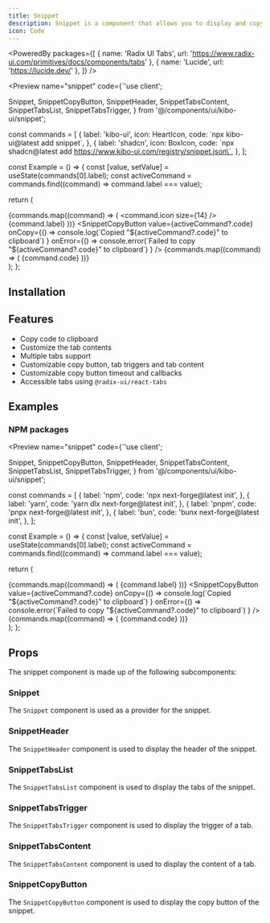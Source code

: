 ```yaml
---
title: Snippet
description: Snippet is a component that allows you to display and copy code in a tabbed interface.
icon: Code
---
```


<PoweredBy packages={[
  { name: 'Radix UI Tabs', url: 'https://www.radix-ui.com/primitives/docs/components/tabs' },
  { name: 'Lucide', url: 'https://lucide.dev/' },
]} />

<Preview name="snippet" code={`'use client';

  Snippet,
  SnippetCopyButton,
  SnippetHeader,
  SnippetTabsContent,
  SnippetTabsList,
  SnippetTabsTrigger,
} from '@/components/ui/kibo-ui/snippet';

const commands = [
  {
    label: 'kibo-ui',
    icon: HeartIcon,
    code: \`npx kibo-ui@latest add snippet\`,
  },
  {
    label: 'shadcn',
    icon: BoxIcon,
    code: \`npx shadcn@latest add https://www.kibo-ui.com/registry/snippet.json\`,
  },
];

const Example = () => {
  const [value, setValue] = useState(commands[0].label);
  const activeCommand = commands.find((command) => command.label === value);

  return (
    <div className="p-4">
      <Snippet value={value} onValueChange={setValue}>
        <SnippetHeader>
          <SnippetTabsList>
            {commands.map((command) => (
              <SnippetTabsTrigger key={command.label} value={command.label}>
                <command.icon size={14} />
                <span>{command.label}</span>
              </SnippetTabsTrigger>
            ))}
          </SnippetTabsList>
          <SnippetCopyButton
            value={activeCommand?.code}
            onCopy={() =>
              console.log(\`Copied "\${activeCommand?.code}" to clipboard\`)
            }
            onError={() =>
              console.error(\`Failed to copy "\${activeCommand?.code}" to clipboard\`)
            }
          />
        </SnippetHeader>
        {commands.map((command) => (
          <SnippetTabsContent key={command.label} value={command.label}>
            {command.code}
          </SnippetTabsContent>
        ))}
      </Snippet>
    </div>
  );
};


## Installation

<Installer packageName="snippet" />

## Features

- Copy code to clipboard
- Customize the tab contents
- Multiple tabs support
- Customizable copy button, tab triggers and tab content
- Customizable copy button timeout and callbacks
- Accessible tabs using `@radix-ui/react-tabs`

## Examples

### NPM packages

<Preview name="snippet" code={`'use client';

  Snippet,
  SnippetCopyButton,
  SnippetHeader,
  SnippetTabsContent,
  SnippetTabsList,
  SnippetTabsTrigger,
} from '@/components/ui/kibo-ui/snippet';

const commands = [
  {
    label: 'npm',
    code: 'npx next-forge@latest init',
  },
  {
    label: 'yarn',
    code: 'yarn dlx next-forge@latest init',
  },
  {
    label: 'pnpm',
    code: 'pnpx next-forge@latest init',
  },
  {
    label: 'bun',
    code: 'bunx next-forge@latest init',
  },
];

const Example = () => {
  const [value, setValue] = useState(commands[0].label);
  const activeCommand = commands.find((command) => command.label === value);

  return (
    <div className="p-4">
      <Snippet value={value} onValueChange={setValue}>
        <SnippetHeader>
          <SnippetTabsList>
            {commands.map((command) => (
              <SnippetTabsTrigger key={command.label} value={command.label}>
                {command.label}
              </SnippetTabsTrigger>
            ))}
          </SnippetTabsList>
          <SnippetCopyButton
            value={activeCommand?.code}
            onCopy={() =>
              console.log(\`Copied "\${activeCommand?.code}" to clipboard\`)
            }
            onError={() =>
              console.error(\`Failed to copy "\${activeCommand?.code}" to clipboard\`)
            }
          />
        </SnippetHeader>
        {commands.map((command) => (
          <SnippetTabsContent key={command.label} value={command.label}>
            {command.code}
          </SnippetTabsContent>
        ))}
      </Snippet>
    </div>
  );
};


## Props

The snippet component is made up of the following subcomponents:

### Snippet

The `Snippet` component is used as a provider for the snippet.

<AutoTypeTable path="node_modules/@repo/snippet/index.tsx" name="SnippetProps" />

### SnippetHeader

The `SnippetHeader` component is used to display the header of the snippet.

<AutoTypeTable path="node_modules/@repo/snippet/index.tsx" name="SnippetHeaderProps" />

### SnippetTabsList

The `SnippetTabsList` component is used to display the tabs of the snippet.

<AutoTypeTable path="node_modules/@repo/snippet/index.tsx" name="SnippetTabsListProps" />

### SnippetTabsTrigger

The `SnippetTabsTrigger` component is used to display the trigger of a tab.

<AutoTypeTable path="node_modules/@repo/snippet/index.tsx" name="SnippetTabsTriggerProps" />

### SnippetTabsContent

The `SnippetTabsContent` component is used to display the content of a tab.

<AutoTypeTable path="node_modules/@repo/snippet/index.tsx" name="SnippetTabsContentProps" />

### SnippetCopyButton

The `SnippetCopyButton` component is used to display the copy button of the snippet.

<AutoTypeTable path="node_modules/@repo/snippet/index.tsx" name="SnippetCopyButtonProps" />

